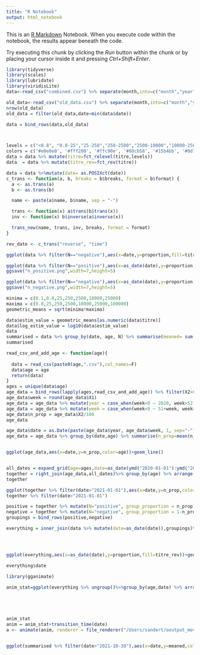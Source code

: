 ```yaml
---
title: "R Notebook"
output: html_notebook
---
```


This is an [R Markdown](http://rmarkdown.rstudio.com) Notebook. When you execute code within the notebook, the results appear beneath the code. 

Try executing this chunk by clicking the *Run* button within the chunk or by placing your cursor inside it and pressing *Ctrl+Shift+Enter*. 

```r
library(tidyverse)
library(scales)
library(lubridate)
library(viridisLite)
data<-read_csv("combined.csv") %>% separate(month,into=c("month","year")) %>% mutate(date= lubridate::dmy(paste(15,month,year)))

old_data<-read_csv("old_data.csv") %>% separate(month,into=c("month","year")) %>% mutate(date= lubridate::dmy(paste(15,month,year)))
nrow(old_data)
old_data = filter(old_data,date<min(data$date))

data = bind_rows(data,old_data)



levels = c("<0.8", "0.8-25","25-250","250-2500","2500-10000","10000-25000","25000+")
colors = c('#e0e0e0', '#fff200', '#ffc90e', '#80cb58', '#15b4bb', '#0d77da', '#352a87')
data = data %>% mutate(titre=fct_relevel(titre,levels))
data  = data %>% mutate(titre_rev=fct_rev(titre))

data = data %>%mutate(date= as.POSIXct(date))
c_trans <- function(a, b, breaks = b$breaks, format = b$format) {
  a <- as.trans(a)
  b <- as.trans(b)

  name <- paste(a$name, b$name, sep = "-")

  trans <- function(x) a$trans(b$trans(x))
  inv <- function(x) b$inverse(a$inverse(x))

  trans_new(name, trans, inv, breaks, format = format)
}

rev_date <- c_trans("reverse", "time")

ggplot(data %>% filter(N=="negative"),aes(x=date,y=proportion,fill=titre_rev))+geom_col() + facet_wrap(~age)+coord_flip()+scale_fill_manual(values=rev(colors))+theme_bw()+ scale_x_continuous(trans = rev_date)

```

```r
ggplot(data %>% filter(N=="positive"),aes(x=as_date(date),y=proportion,fill=titre_rev))+geom_col() + facet_wrap(~age)+scale_fill_manual(values=rev(colors))+theme_bw() +labs(y="Proportion of blood donors",fill="Antibody titre",x="Date",caption="Data: extracted from image in UKHSA vaccine surveillance report")+scale_y_continuous(labels=scales::percent)+scale_x_date(date_breaks = "4 month",date_labels = "%b %y") +ggtitle("Anti-S antibody levels in N-positive (~prev. infected) people")
ggsave("n_positive.png",width=7,height=5)

ggplot(data %>% filter(N=="negative"),aes(x=as_date(date),y=proportion,fill=titre_rev))+geom_col() + facet_wrap(~age)+scale_fill_manual(values=rev(colors))+theme_bw() +labs(y="Proportion of blood donors",fill="Antibody titre",x="Date",caption="Data: extracted from image in UKHSA vaccine surveillance report")+scale_y_continuous(labels=scales::percent)+scale_x_date(date_breaks = "4 month",date_labels = "%b %y") +ggtitle("Anti-S antibody levels in N-negative (~uninfected) people")
ggsave("n_negative.png",width=7,height=5)

minima = c(0.1,0.8,25,250,2500,10000,25000)
maxima = c(0.8,25,250,2500,10000,25000,100000)
geometric_means = sqrt(minima*maxima)

data$estim_value = geometric_means[as.numeric(data$titre)]
data$log_estim_value = log10(data$estim_value)
data
summarised = data %>% group_by(date, age, N) %>% summarise(meaned= sum(log_estim_value*proportion))
summarised


```

```r
read_csv_and_add_age <- function(age){
  
  data = read_csv(paste0(age,".csv"),col_names=F)
  data$age = age
  return(data)
}
ages = unique(data$age)
age_data = bind_rows(lapply(ages,read_csv_and_add_age)) %>% filter(X2>0)
age_data$week = round(age_data$X1)
age_data = age_data %>% mutate(year = case_when(week<0 ~ 2020, week>52 ~ 2022, TRUE ~2021))
age_data = age_data %>% mutate(week = case_when(week<0 ~ 51+week, week>52 ~ week-52, TRUE ~week))
age_data$n_prop = age_data$X2/100
age_data

age_data$date = as.Date(paste(age_data$year, age_data$week, 1, sep="-"), "%Y-%U-%u")
age_data = age_data %>% group_by(date,age) %>% summarise(n_prop=mean(n_prop))


ggplot(age_data,aes(x=date,y=n_prop,color=age))+geom_line()


all_dates = expand_grid(age=ages,date=as_date(ymd("2020-01-01"):ymd("2022-12-30")))
together = right_join(age_data,all_dates)%>% group_by(age) %>% arrange(date) %>% fill(n_prop,.direction="downup")
together

ggplot(together %>% filter(date>"2021-01-01"),aes(x=date,y=n_prop,color=age))+geom_line()
together %>% filter(date>"2021-01-01")

positive = together %>% mutate(N="positive", group_proportion = n_prop) %>% select(N,group_proportion,date)
negative = together %>% mutate(N="negative", group_proportion = 1-n_prop)%>% select(N,group_proportion,date)
groupings = bind_rows(positive,negative)

everything = inner_join(data %>% mutate(date=as_date(date)),groupings)%>% mutate(proportion = proportion*group_proportion) %>% group_by(age,date,titre,titre_rev) %>% summarise(proportion=sum(proportion))




ggplot(everything,aes(x=as_date(date),y=proportion,fill=titre_rev))+geom_col() + facet_wrap(~age)+scale_fill_manual(values=rev(colors))+theme_bw() +labs(y="Proportion of blood donors",fill="Antibody titre",x="Date",caption="Data: extracted from image in UKHSA vaccine surveillance report")+scale_y_continuous(labels=scales::percent)+scale_x_date(date_breaks = "4 month",date_labels = "%b %y") +ggtitle("Anti-S antibody levels in N-positive (~prev. infected) people")

everything$date

library(gganimate)

anim_stat=ggplot(everything %>% ungroup()%>%group_by(age,date) %>% arrange(age,date,titre_rev) %>% mutate(prop_cum=cumsum(proportion))  ,aes(y=prop_cum,fill=titre_rev,x=age,group=titre))+geom_area(position="identity",alpha=1,color="gray",lwd=0.1)+theme_minimal()+scale_y_continuous(label=scales::percent)+labs(title = '{frame_time}',y="Percent testing positive for antibodies",x="Age range",fill="Antibody level\n(au/ml)",caption="Data: blood donor data processed from UKHSA vaccine surveillance report\nLevels were capped at 2500 in samples taken before 11 May 2021")+ theme(plot.title = element_text(size=15))+scale_fill_manual(values=rev(c("white","#9bcde7","#67abd8","#3487c8","#0064b6","#003f9f","#031581")),guide = guide_legend(reverse = TRUE) )





anim_stat
anim = anim_stat+transition_time(date)
a <- animate(anim, renderer = file_renderer("/Users/sandert/ooutput_movie6/"),height=500*1.5,width=800*1.5,res=180,nframes = 500)



```

```r
ggplot(summarised %>% filter(date>"2021-10-30"),aes(x=date,y=meaned,color=age))+geom_line()+theme_bw()+facet_wrap(~N)

```

